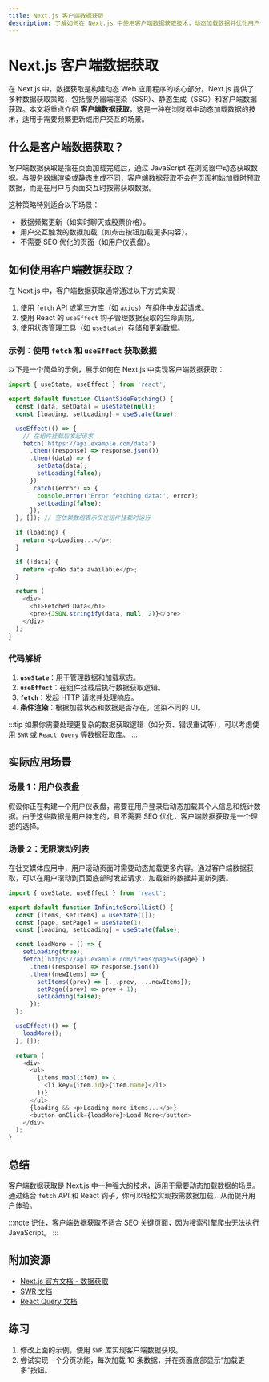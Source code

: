 ```yaml
---
title: Next.js 客户端数据获取
description: 了解如何在 Next.js 中使用客户端数据获取技术，动态加载数据并优化用户体验。
---
```


# Next.js 客户端数据获取

在 Next.js 中，数据获取是构建动态 Web 应用程序的核心部分。Next.js 提供了多种数据获取策略，包括服务器端渲染（SSR）、静态生成（SSG）和客户端数据获取。本文将重点介绍 **客户端数据获取**，这是一种在浏览器中动态加载数据的技术，适用于需要频繁更新或用户交互的场景。

## 什么是客户端数据获取？

客户端数据获取是指在页面加载完成后，通过 JavaScript 在浏览器中动态获取数据。与服务器端渲染或静态生成不同，客户端数据获取不会在页面初始加载时预取数据，而是在用户与页面交互时按需获取数据。

这种策略特别适合以下场景：
- 数据频繁更新（如实时聊天或股票价格）。
- 用户交互触发的数据加载（如点击按钮加载更多内容）。
- 不需要 SEO 优化的页面（如用户仪表盘）。

## 如何使用客户端数据获取？

在 Next.js 中，客户端数据获取通常通过以下方式实现：
1. 使用 `fetch` API 或第三方库（如 `axios`）在组件中发起请求。
2. 使用 React 的 `useEffect` 钩子管理数据获取的生命周期。
3. 使用状态管理工具（如 `useState`）存储和更新数据。

### 示例：使用 `fetch` 和 `useEffect` 获取数据

以下是一个简单的示例，展示如何在 Next.js 中实现客户端数据获取：

```javascript
import { useState, useEffect } from 'react';

export default function ClientSideFetching() {
  const [data, setData] = useState(null);
  const [loading, setLoading] = useState(true);

  useEffect(() => {
    // 在组件挂载后发起请求
    fetch('https://api.example.com/data')
      .then((response) => response.json())
      .then((data) => {
        setData(data);
        setLoading(false);
      })
      .catch((error) => {
        console.error('Error fetching data:', error);
        setLoading(false);
      });
  }, []); // 空依赖数组表示仅在组件挂载时运行

  if (loading) {
    return <p>Loading...</p>;
  }

  if (!data) {
    return <p>No data available</p>;
  }

  return (
    <div>
      <h1>Fetched Data</h1>
      <pre>{JSON.stringify(data, null, 2)}</pre>
    </div>
  );
}
```

### 代码解析
1. **`useState`**：用于管理数据和加载状态。
2. **`useEffect`**：在组件挂载后执行数据获取逻辑。
3. **`fetch`**：发起 HTTP 请求并处理响应。
4. **条件渲染**：根据加载状态和数据是否存在，渲染不同的 UI。

:::tip
如果你需要处理更复杂的数据获取逻辑（如分页、错误重试等），可以考虑使用 `SWR` 或 `React Query` 等数据获取库。
:::

## 实际应用场景

### 场景 1：用户仪表盘
假设你正在构建一个用户仪表盘，需要在用户登录后动态加载其个人信息和统计数据。由于这些数据是用户特定的，且不需要 SEO 优化，客户端数据获取是一个理想的选择。

### 场景 2：无限滚动列表
在社交媒体应用中，用户滚动页面时需要动态加载更多内容。通过客户端数据获取，可以在用户滚动到页面底部时发起请求，加载新的数据并更新列表。

```javascript
import { useState, useEffect } from 'react';

export default function InfiniteScrollList() {
  const [items, setItems] = useState([]);
  const [page, setPage] = useState(1);
  const [loading, setLoading] = useState(false);

  const loadMore = () => {
    setLoading(true);
    fetch(`https://api.example.com/items?page=${page}`)
      .then((response) => response.json())
      .then((newItems) => {
        setItems((prev) => [...prev, ...newItems]);
        setPage((prev) => prev + 1);
        setLoading(false);
      });
  };

  useEffect(() => {
    loadMore();
  }, []);

  return (
    <div>
      <ul>
        {items.map((item) => (
          <li key={item.id}>{item.name}</li>
        ))}
      </ul>
      {loading && <p>Loading more items...</p>}
      <button onClick={loadMore}>Load More</button>
    </div>
  );
}
```

## 总结

客户端数据获取是 Next.js 中一种强大的技术，适用于需要动态加载数据的场景。通过结合 `fetch` API 和 React 钩子，你可以轻松实现按需数据加载，从而提升用户体验。

:::note
记住，客户端数据获取不适合 SEO 关键页面，因为搜索引擎爬虫无法执行 JavaScript。
:::

## 附加资源
- [Next.js 官方文档 - 数据获取](https://nextjs.org/docs/basic-features/data-fetching)
- [SWR 文档](https://swr.vercel.app/)
- [React Query 文档](https://tanstack.com/query/v4)

## 练习
1. 修改上面的示例，使用 `SWR` 库实现客户端数据获取。
2. 尝试实现一个分页功能，每次加载 10 条数据，并在页面底部显示“加载更多”按钮。